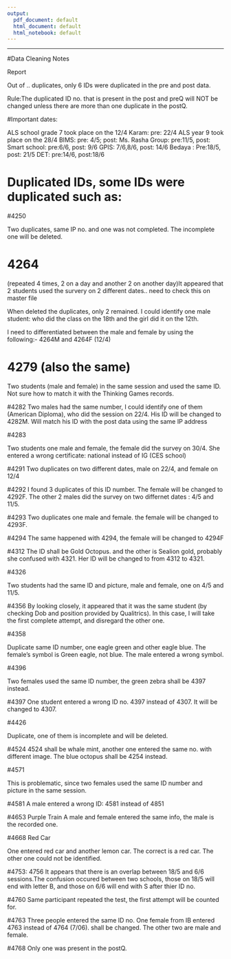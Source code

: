 ```yaml
---
output:
  pdf_document: default
  html_document: default
  html_notebook: default
---
```

---
#Data Cleaning Notes

Report

Out of .. duplicates, only 6 IDs were duplicated in the pre and post data.


Rule:The duplicated ID no. that is present in the post and preQ will NOT be changed unless there are more than one duplicate in the postQ. 

#Important dates: 

ALS school grade 7 took place on the 12/4
Karam: pre: 22/4
ALS year 9 took place on the 28/4
BIMS: pre: 4/5; post:
Ms. Rasha Group: pre:11/5, post:
Smart school: pre:6/6, post: 9/6
GPIS: 7/6,8/6, post: 14/6
Bedaya : Pre:18/5, post: 21/5
DET: pre:14/6, post:18/6


# Duplicated IDs, some IDs were duplicated such as:

#4250 

Two duplicates, same IP no. and one was not completed. The incomplete one will be deleted. 


# 4264 

(repeated 4 times, 2 on a day and another 2 on another day)It appeared that 2 students used the survery on 2 different dates.. need to check this on master file

When deleted the duplicates, only 2 remained. I could identify one male student: who did the class on the 18th and the girl did it on the 12th. 

I need to differentiated between the male and female by using the following:- 4264M and 4264F (12/4)

# 4279 (also the same)
Two students (male and female) in the same session and used the same ID. Not sure how to match it with the Thinking Games records. 

#4282
Two males had the same number, I could identify one of them (American Diploma), who did the session on 22/4. His ID will be changed to 4282M. Will match his ID with the post data using the same IP address

#4283

Two students one male and female, the female did the survey on 30/4. She entered a wrong certificate: national instead of IG (CES school)

#4291
Two duplicates on two different dates, male on 22/4, and female on 12/4

#4292
I found 3 duplicates of this ID number. The female will be changed to 4292F. The other 2 males did the survey on two differnet dates : 4/5 and 11/5.

#4293
Two duplicates one male and female. the female will be changed to 4293F.

#4294
The same happened with 4294, the female will be changed to 4294F

#4312
The ID shall be Gold Octopus. and the other is Sealion gold, probably she confused with 4321. Her ID will be changed to from 4312 to 4321.

#4326

Two students had the same ID and picture, male and female, one on 4/5 and 11/5.

#4356
By looking closely, it appeared that it was the same student (by checking Dob and position provided by Qualitrics). In this case, I will take the first complete attempt, and disregard the other one. 

#4358

Duplicate same ID number, one eagle green and other eagle blue. The female's symbol is Green eagle, not blue. The male entered a wrong symbol.

#4396

Two females used the same ID number, the green zebra shall be 4397 instead.

#4397 
One student entered a wrong ID no. 4397 instead of 4307. It will be changed to 4307.

#4426

Duplicate, one of them is incomplete and will be deleted. 

#4524
4524 shall be whale mint, another one entered the same no. with different image. The blue octopus shall be 4254 instead.


#4571

This is problematic, since two females used the same ID number and picture in the same session. 

#4581
A male entered a wrong ID: 4581 instead of 4851

#4653 Purple Train
A male and female entered the same info, the male is the recorded one. 

#4668 Red Car

One entered red car and another lemon car. The correct is a red car. The other one could not be identified. 

#4753: 4756 
It appears that there is an overlap between 18/5 and 6/6 sessions.The confusion occured between two schools, those on 18/5 will end with letter B, and those on 6/6 will end with S after thier ID no. 

#4760
Same participant repeated the test, the first attempt will be counted for. 

#4763
Three people entered the same ID no. 
One female from IB entered 4763 instead of 4764 (7/06). shall be changed. The other two are male and female.

#4768
Only one was present in the postQ.

#



#







